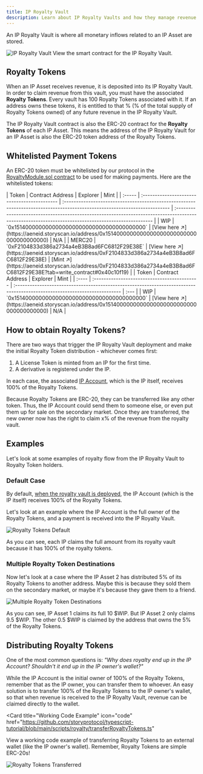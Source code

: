 ```yaml
---
title: IP Royalty Vault
description: Learn about IP Royalty Vaults and how they manage revenue for IP Assets
---
```


An IP Royalty Vault is where all monetary inflows related to an IP Asset are stored.

<Frame>
  <img
    src="/images/concepts/royalty-module/royalty-vaults.png"
    alt="IP Royalty Vault"
  />
</Frame>

<CardGroup cols={1}>
  <Card
    title="IPRoyaltyVault.sol"
    href="https://github.com/storyprotocol/protocol-core-v1/blob/main/contracts/modules/royalty/policies/IpRoyaltyVault.sol"
    icon="scroll"
    color="#ccb092"
  >
    View the smart contract for the IP Royalty Vault.
  </Card>
</CardGroup>

## Royalty Tokens

When an IP Asset receives revenue, it is deposited into its IP Royalty Vault. In order to claim revenue from this vault, you must have the associated **Royalty Tokens**. Every vault has 100 Royalty Tokens associated with it. If an address owns these tokens, it is entitled to that % (% of the total supply of Royalty Tokens owned) of any future revenue in the IP Royalty Vault.

The IP Royalty Vault contract is also the ERC-20 contract for the **Royalty Tokens** of each IP Asset. This means the address of the IP Royalty Vault for an IP Asset is also the ERC-20 token address of the Royalty Tokens.

## Whitelisted Payment Tokens

An ERC-20 token must be whitelisted by our protocol in the [RoyaltyModule.sol contract](https://github.com/storyprotocol/protocol-core-v1/blob/e339f0671c9172a6699537285e32aa45d4c1b57b/contracts/modules/royalty/RoyaltyModule.sol#L50) to be used for making payments. Here are the whitelisted tokens:

<Tabs>
  <Tab title="Aeneid Testnet">
    | Token  | Contract Address                             | Explorer                                                                                                                   | Mint                                                                                                                                                |
    | :----- | :------------------------------------------- | :------------------------------------------------------------------------------------------------------------------------- | :-------------------------------------------------------------------------------------------------------------------------------------------------- |
    | WIP    | `0x1514000000000000000000000000000000000000` | [View here ↗️](https://aeneid.storyscan.io/address/0x1514000000000000000000000000000000000000) | N/A                                                                                                                                                 |
    | MERC20 | `0xF2104833d386a2734a4eB3B8ad6FC6812F29E38E` | [View here ↗️](https://aeneid.storyscan.io/address/0xF2104833d386a2734a4eB3B8ad6FC6812F29E38E) | [Mint ↗️](https://aeneid.storyscan.io/address/0xF2104833d386a2734a4eB3B8ad6FC6812F29E38E?tab=write_contract#0x40c10f19) |
  </Tab>

  <Tab title="Mainnet">
    | Token | Contract Address                             | Explorer                                                                                                                   | Mint |
    | :---- | :------------------------------------------- | :------------------------------------------------------------------------------------------------------------------------- | :--- |
    | WIP   | `0x1514000000000000000000000000000000000000` | [View here ↗️](https://aeneid.storyscan.io/address/0x1514000000000000000000000000000000000000) | N/A  |
  </Tab>
</Tabs>

## How to obtain Royalty Tokens?

There are two ways that trigger the IP Royalty Vault deployment and make the initial Royalty Token distribution - whichever comes first:

1. A License Token is minted from an IP for the first time.
2. A derivative is registered under the IP.

In each case, the associated [IP Account](/concepts/ip-asset/ip-account), which is the IP itself, receives 100% of the Royalty Tokens.

Because Royalty Tokens are ERC-20, they can be transferred like any other token. Thus, the IP Account could send them to someone else, or even put them up for sale on the secondary market. Once they are transferred, the new owner now has the right to claim x% of the revenue from the royalty vault.

## Examples

Let's look at some examples of royalty flow from the IP Royalty Vault to Royalty Token holders.

### Default Case

By default, [when the royalty vault is deployed](/concepts/royalty-module/ip-royalty-vault#how-to-obtain-royalty-tokens%3F), the IP Account (which is the IP itself) receives 100% of the Royalty Tokens.

Let's look at an example where the IP Account is the full owner of the Royalty Tokens, and a payment is received into the IP Royalty Vault.

<Frame>
  <img
    src="/images/concepts/royalty-module/default-ip-royalty-vault.png"
    alt="Royalty Tokens Default"
  />
</Frame>

As you can see, each IP claims the full amount from its royalty vault because it has 100% of the royalty tokens.

### Multiple Royalty Token Destinations

Now let's look at a case where the IP Asset 2 has distributed 5% of its Royalty Tokens to another address. Maybe this is because they sold them on the secondary market, or maybe it's because they gave them to a friend.

<Frame>
  <img
    src="/images/concepts/royalty-module/cool-person.png"
    alt="Multiple Royalty Token Destinations"
  />
</Frame>

As you can see, IP Asset 1 claims its full 10 \$WIP. But IP Asset 2 only claims 9.5 \$WIP. The other 0.5 \$WIP is claimed by the address that owns the 5% of the Royalty Tokens.

## Distributing Royalty Tokens

One of the most common questions is: _"Why does royalty end up in the IP Account? Shouldn't it end up in the IP owner's wallet?"_

While the IP Account is the initial owner of 100% of the Royalty Tokens, remember that as the IP owner, you can transfer them to whoever. An easy solution is to transfer 100% of the Royalty Tokens to the IP owner's wallet, so that when revenue is received to the IP Royalty Vault, revenue can be claimed directly to the wallet.

<Card
  title="Working Code Example"
  icon="code"
  href="https://github.com/storyprotocol/typescript-tutorial/blob/main/scripts/royalty/transferRoyaltyTokens.ts"
>
  View a working code example of transferring Royalty Tokens to an external
  wallet (like the IP owner's wallet). Remember, Royalty Tokens are simple
  ERC-20s!
</Card>

<Frame>
  <img
    src="/images/concepts/royalty-module/ip-owner-rts.png"
    alt="Royalty Tokens Transferred"
  />
</Frame>
